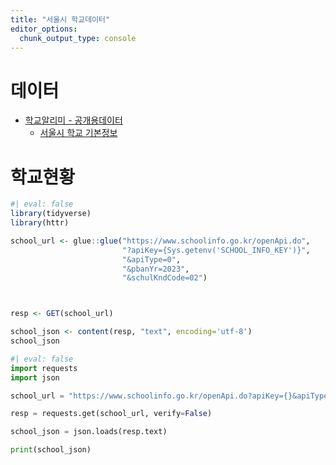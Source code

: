 ```yaml
---
title: "서울시 학교데이터"
editor_options: 
  chunk_output_type: console
---
```



# 데이터

- [학교알리미 - 공개용데이터](https://www.schoolinfo.go.kr/ng/go/pnnggo_a01_l2.do)
  - [서울시 학교 기본정보](https://data.seoul.go.kr/dataList/OA-20502/S/1/datasetView.do)

# 학교현황

```r
#| eval: false
library(tidyverse)
library(httr)

school_url <- glue::glue("https://www.schoolinfo.go.kr/openApi.do",
                         "?apiKey={Sys.getenv('SCHOOL_INFO_KEY')}",
                         "&apiType=0",
                         "&pbanYr=2023",
                         "&schulKndCode=02")



resp <- GET(school_url)

school_json <- content(resp, "text", encoding='utf-8')
school_json
```




```python
#| eval: false
import requests
import json

school_url = "https://www.schoolinfo.go.kr/openApi.do?apiKey={}&apiType=0&pbanYr=2023&schulKndCode=02".format(os.environ.get("SCHOOL_INFO_KEY"))

resp = requests.get(school_url, verify=False)

school_json = json.loads(resp.text)

print(school_json)
```


